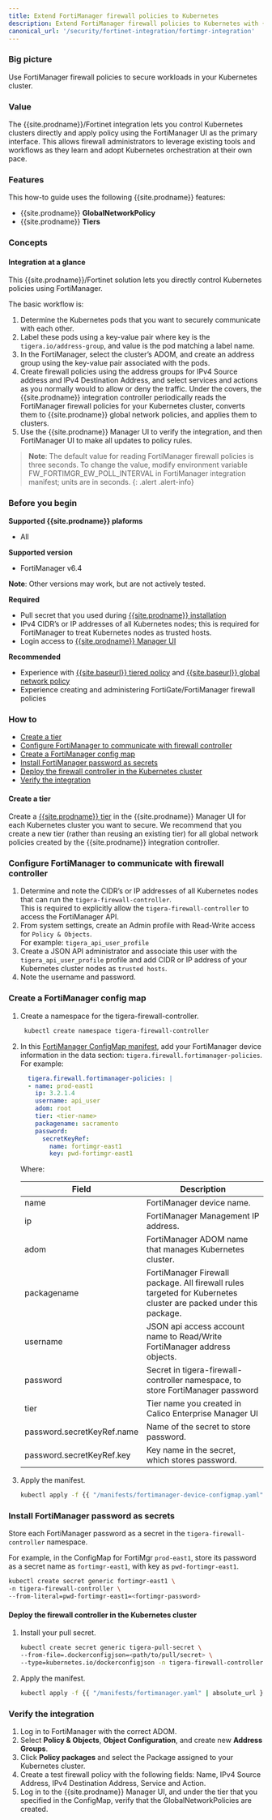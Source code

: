 ```yaml
---
title: Extend FortiManager firewall policies to Kubernetes
description: Extend FortiManager firewall policies to Kubernetes with {{site.prodname}}
canonical_url: '/security/fortinet-integration/fortimgr-integration'
---
```


### Big picture

Use FortiManager firewall policies to secure workloads in your Kubernetes cluster.

### Value

The {{site.prodname}}/Fortinet integration lets you control Kubernetes clusters directly and apply policy 
using the FortiManager UI as the primary interface. This allows firewall administrators to leverage existing
tools and workflows as they learn and adopt Kubernetes orchestration at their own pace. 

### Features

This how-to guide uses the following {{site.prodname}} features:

- {{site.prodname}} **GlobalNetworkPolicy**
- {{site.prodname}} **Tiers**

### Concepts

#### Integration at a glance

This {{site.prodname}}/Fortinet solution lets you directly control Kubernetes policies using FortiManager.

The basic workflow is:

1. Determine the Kubernetes pods that you want to securely communicate with each other. 
1. Label these pods using a key-value pair where key is the `tigera.io/address-group`, and value is the pod matching a label name.
1. In the FortiManager, select the cluster’s ADOM, and create an address group using the key-value pair associated with the pods. 
1. Create firewall policies using the address groups for IPv4 Source address and IPv4 Destination Address, and select services and actions as you normally would to allow or deny the traffic. Under the covers, the {{site.prodname}} integration controller periodically reads the FortiManager firewall policies for your Kubernetes cluster, converts them to {{site.prodname}} global network policies, and applies them to clusters.
1. Use the {{site.prodname}} Manager UI to verify the integration, and then FortiManager UI to make all updates to policy rules.

>**Note**: The default value for reading FortiManager firewall policies is three seconds. To change the value, modify environment variable FW_FORTIMGR_EW_POLL_INTERVAL in FortiManager integration manifest; units are in seconds.
{: .alert .alert-info}

### Before you begin

**Supported {{site.prodname}} plaforms**
- All

**Supported version**
- FortiManager v6.4

**Note**: Other versions may work, but are not actively tested.

**Required**
-  Pull secret that you used during [{{site.prodname}} installation]({{site.baseurl}}/getting-started/install-on-clusters/)
-  IPv4 CIDR’s or IP addresses of all Kubernetes nodes; this is required for FortiManager to treat Kubernetes nodes as trusted hosts.
-  Login access to [{{site.prodname}} Manager UI]({{site.baseurl}}/getting-started/cnx/access-the-manager)

**Recommended**
- Experience with [{{site.baseurl}} tiered policy]({{site.baseurl}}/security/tiered-policy) and [{{site.baseurl}} global network policy]({{site.baseurl}}/reference/resources/globalnetworkpolicy)
- Experience creating and administering FortiGate/FortiManager firewall policies

### How to

- [Create a tier](#create-a-tier)
- [Configure FortiManager to communicate with firewall controller](#configure-fortimanager-to-communicate-with-firewall-controller)
- [Create a FortiManager config map](#create-a-fortimanager-config-map)
- [Install FortiManager password as secrets](#install-fortimanager-password-as-secrets)
- [Deploy the firewall controller in the Kubernetes cluster](#deploy-the-firewall-controller-in-the-kubernetes-cluster)
- [Verify the integration](#verify-the-integration)

#### Create a tier

Create a [{{site.prodname}} tier]({{site.baseurl}}/security/tiered-policy) in the {{site.prodname}} Manager UI for each Kubernetes cluster you want to secure. We recommend that you create a new tier (rather than reusing an existing tier) for all global network policies created by the {{site.prodname}} integration controller.

### Configure FortiManager to communicate with firewall controller

1. Determine and note the CIDR’s or IP addresses of all Kubernetes nodes that can run the `tigera-firewall-controller`.   
   This is required to explicitly allow the `tigera-firewall-controller` to access the FortiManager API.
1. From system settings, create an Admin profile with Read-Write access for `Policy & Objects`.   
   For example: `tigera_api_user_profile`
1. Create a JSON API administrator and associate this user with the `tigera_api_user_profile` profile and add CIDR or IP address of your Kubernetes cluster nodes as `trusted hosts`.  
1. Note the username and password.

### Create a FortiManager config map

1. Create a namespace for the tigera-firewall-controller.

    ```bash
     kubectl create namespace tigera-firewall-controller
    ```

1. In this [FortiManager ConfigMap manifest]({{site.baseurl}}/manifests/fortimanager-device-configmap.yaml ), add your FortiManager device information in the data section: `tigera.firewall.fortimanager-policies`. For example:

   ```yaml
     tigera.firewall.fortimanager-policies: |
     - name: prod-east1
       ip: 3.2.1.4
       username: api_user
       adom: root
       tier: <tier-name>
       packagename: sacramento
       password:
         secretKeyRef:
           name: fortimgr-east1
           key: pwd-fortimgr-east1
     ```
    Where:
   
    | Field                      | Description                                                  |
    | -------------------------- | ------------------------------------------------------------ |
    | name                       | FortiManager device name.                                    |
    | ip                         | FortiManager Management IP address.                          |
    | adom                       | FortiManager ADOM name that manages Kubernetes cluster.      |
    | packagename                | FortiManager Firewall package. All firewall rules targeted for Kubernetes cluster are packed under this package. |
    | username                   | JSON api access account name to Read/Write FortiManager address objects. |
    | password                   | Secret in tigera-firewall-controller namespace, to store FortiManager password |
    | tier                       | Tier name you created in Calico Enterprise Manager UI        |
    | password.secretKeyRef.name | Name of the secret to store password.                        |
    | password.secretKeyRef.key  | Key name in the secret, which stores password.               |
   
1. Apply the manifest.

   ```bash
   kubectl apply -f {{ "/manifests/fortimanager-device-configmap.yaml" | absolute_url }}
   ```

### Install FortiManager password as secrets

Store each FortiManager password as a secret in the `tigera-firewall-controller` namespace.

For example, in the ConfigMap for FortiMgr `prod-east1`, store its password as a secret name as `fortimgr-east1`, with key as `pwd-fortimgr-east1`.

```bash
kubectl create secret generic fortimgr-east1 \
-n tigera-firewall-controller \
--from-literal=pwd-fortimgr-east1=<fortimgr-password>
```

#### Deploy the firewall controller in the Kubernetes cluster

1. Install your pull secret.
  
   ```bash
   kubectl create secret generic tigera-pull-secret \
   --from-file=.dockerconfigjson=<path/to/pull/secret> \
   --type=kubernetes.io/dockerconfigjson -n tigera-firewall-controller
   ```
1. Apply the manifest.

   ```bash
   kubectl apply -f {{ "/manifests/fortimanager.yaml" | absolute_url }}
   ```

### Verify the integration

1. Log in to FortiManager with the correct ADOM.
2. Select **Policy & Objects**, **Object Configuration**, and create new **Address Groups**.
3. Click **Policy packages** and select the Package assigned to your Kubernetes cluster.
4. Create a test firewall policy with the following fields: Name, IPv4 Source Address, IPv4 Destination Address, Service and Action.
5. Log in to the {{site.prodname}} Manager UI, and under the tier that you specified in the ConfigMap, verify that the GlobalNetworkPolicies are created.
